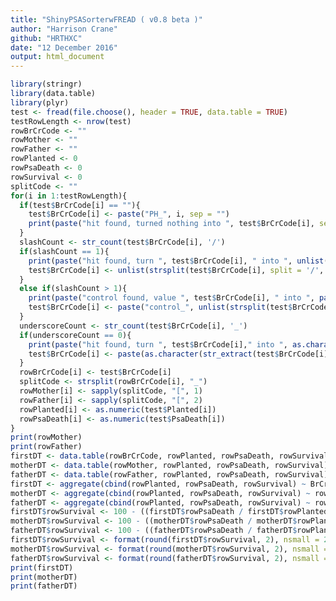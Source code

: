 ```yaml
---
title: "ShinyPSASorterwFREAD ( v0.8 beta )"
author: "Harrison Crane"
github: "HRTHXC"
date: "12 December 2016"
output: html_document
---
```


```r
library(stringr)
library(data.table)
library(plyr)
test <- fread(file.choose(), header = TRUE, data.table = TRUE)
testRowLength <- nrow(test)
rowBrCrCode <- ""
rowMother <- ""
rowFather <- ""
rowPlanted <- 0
rowPsaDeath <- 0
rowSurvival <- 0
splitCode <- ""
for(i in 1:testRowLength){
  if(test$BrCrCode[i] == ""){
    test$BrCrCode[i] <- paste("PH_", i, sep = "")
    print(paste("hit found, turned nothing into ", test$BrCrCode[i], sep = ""))
  }
  slashCount <- str_count(test$BrCrCode[i], '/')
  if(slashCount == 1){
    print(paste("hit found, turn ", test$BrCrCode[i], " into ", unlist(strsplit(test$BrCrCode[i], split = '/', fixed=TRUE))[1], sep = ""))
    test$BrCrCode[i] <- unlist(strsplit(test$BrCrCode[i], split = '/', fixed=TRUE))[1]
  }
  else if(slashCount > 1){
    print(paste("control found, value ", test$BrCrCode[i], " into ", paste("control_", unlist(strsplit(test$BrCrCode[i], split = '/', fixed=TRUE))[1], sep = ""), sep = ""))
    test$BrCrCode[i] <- paste("control_", unlist(strsplit(test$BrCrCode[i], split = '/', fixed=TRUE))[1], sep = "")
  }
  underscoreCount <- str_count(test$BrCrCode[i], '_')
  if(underscoreCount == 0){
    print(paste("hit found, turn ", test$BrCrCode[i]," into ", as.character(str_extract(test$BrCrCode[i], "[aA-zZ]+")), "_",  as.numeric(str_extract(test$BrCrCode[i], "[0-9]+")), sep = "" ))
    test$BrCrCode[i] <- paste(as.character(str_extract(test$BrCrCode[i], "[aA-zZ]+")), "_",  as.numeric(str_extract(test$BrCrCode[i], "[0-9]+")), sep = "")
  }
  rowBrCrCode[i] <- test$BrCrCode[i]
  splitCode <- strsplit(rowBrCrCode[i], "_")
  rowMother[i] <- sapply(splitCode, "[", 1)
  rowFather[i] <- sapply(splitCode, "[", 2)
  rowPlanted[i] <- as.numeric(test$Planted[i])
  rowPsaDeath[i] <- as.numeric(test$PsaDeath[i])
}
print(rowMother)
print(rowFather)
firstDT <- data.table(rowBrCrCode, rowPlanted, rowPsaDeath, rowSurvival)
motherDT <- data.table(rowMother, rowPlanted, rowPsaDeath, rowSurvival)
fatherDT <- data.table(rowFather, rowPlanted, rowPsaDeath, rowSurvival)
firstDT <- aggregate(cbind(rowPlanted, rowPsaDeath, rowSurvival) ~ BrCrCode, data = test, FUN = sum)
motherDT <- aggregate(cbind(rowPlanted, rowPsaDeath, rowSurvival) ~ rowMother, data = test, FUN = sum)
fatherDT <- aggregate(cbind(rowPlanted, rowPsaDeath, rowSurvival) ~ rowFather, data = test, FUN = sum)
firstDT$rowSurvival <- 100 - ((firstDT$rowPsaDeath / firstDT$rowPlanted) * 100)
motherDT$rowSurvival <- 100 - ((motherDT$rowPsaDeath / motherDT$rowPlanted) * 100)
fatherDT$rowSurvival <- 100 - ((fatherDT$rowPsaDeath / fatherDT$rowPlanted) * 100)
firstDT$rowSurvival <- format(round(firstDT$rowSurvival, 2), nsmall = 2)
motherDT$rowSurvival <- format(round(motherDT$rowSurvival, 2), nsmall = 2)
fatherDT$rowSurvival <- format(round(fatherDT$rowSurvival, 2), nsmall = 2)
print(firstDT)
print(motherDT)
print(fatherDT)
```
